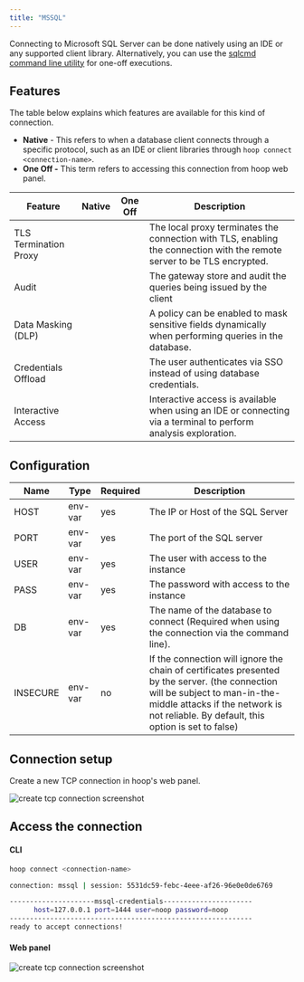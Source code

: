 ```yaml
---
title: "MSSQL"
---
```


Connecting to Microsoft SQL Server can be done natively using an IDE or any supported client library. Alternatively, you can use the [sqlcmd command line utility](https://learn.microsoft.com/en-us/sql/tools/sqlcmd/sqlcmd-utility) for one-off executions.


<Prerequisites />

## Features

The table below explains which features are available for this kind of connection.

- **Native** - This refers to when a database client connects through a specific protocol, such as an IDE or client libraries through `hoop connect <connection-name>`.
- **One Off -** This term refers to accessing this connection from hoop web panel.

| Feature | Native | One Off | Description |
| --- | --- | --- | --- |
| TLS Termination Proxy | <Icon icon="check" /> | <Icon icon="check" /> | The local proxy terminates the connection with TLS, enabling the connection with the remote server to be TLS encrypted. |
| Audit | <Icon icon="check" /> | <Icon icon="check" /> | The gateway store and audit the queries being issued by the client |
| Data Masking (DLP) | <Icon icon="xmark" /> | <Icon icon="check" /> | A policy can be enabled to mask sensitive fields dynamically when performing queries in the database. |
| Credentials Offload | <Icon icon="check" /> | <Icon icon="check" /> | The user authenticates via SSO instead of using database credentials. |
| Interactive Access | <Icon icon="check" /> | <Icon icon="check" /> | Interactive access is available when using an IDE or connecting via a terminal to perform analysis exploration. |

## Configuration

| Name | Type | Required | Description |
| --- | --- | --- | --- |
| HOST | env-var | yes | The IP or Host of the SQL Server |
| PORT | env-var | yes | The port of the SQL server |
| USER | env-var | yes | The user with access to the instance |
| PASS | env-var | yes | The password with access to the instance |
| DB | env-var | yes | The name of the database to connect (Required when using the connection via the command line). |
| INSECURE | env-var | no | If the connection will ignore the chain of certificates presented by the server. (the connection will be subject to man-in-the-middle attacks if the network is not reliable. By default, this option is set to false) |

## Connection setup

Create a new TCP connection in hoop's web panel.

<Frame>
    <img src="/images/quickstarts/create-database-connection-screenshot.png" alt="create tcp connection screenshot" />
</Frame>

## Access the connection

#### CLI

```bash
hoop connect <connection-name>

connection: mssql | session: 5531dc59-febc-4eee-af26-96e0e0de6769

---------------------mssql-credentials----------------------
      host=127.0.0.1 port=1444 user=noop password=noop
------------------------------------------------------------
ready to accept connections!
```

#### Web panel

<Frame>
    <img src="/images/quickstarts/client-pg.png" alt="create tcp connection screenshot" />
</Frame>

